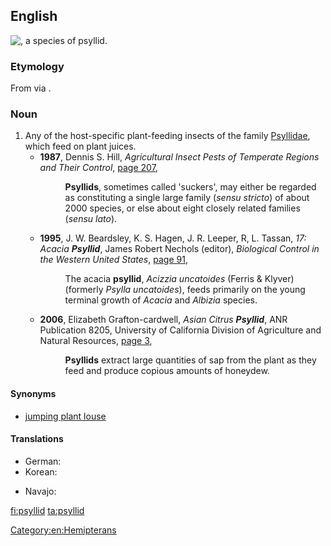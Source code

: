 ==English==
[[Image:Cacopsylla-pulchella-03.jpg|thumb|{{taxlink|Cacopsylla pulchella|species|noshow=1}}, a species of '''psyllid'''.]]
{{wikipedia|Jumping plant louse}}

===Etymology===
From {{etyl|grc|en}} {{term|lang=grc|sc=polytonic|tr=psúlla|ψύλλα}} via {{etyl|NL.|en}} {{term|psylla}}.

===Noun===
{{en-noun}}

# Any of the host-specific plant-feeding insects of the family [[Psyllidae]], which feed on plant juices.
#* '''1987''', Dennis S. Hill, ''Agricultural Insect Pests of Temperate Regions and Their Control'', [http://books.google.com.au/books?id=3-w8AAAAIAAJ&pg=PA207&dq=%22psyllid%22%7C%22psyllids%22&hl=en&sa=X&ei=KB2xUuyJKoPDkwWsh4GYCQ&redir_esc=y#v=onepage&q=%22psyllid%22%7C%22psyllids%22&f=false page 207],
#*: '''Psyllids''', sometimes called 'suckers', may either be regarded as constituting a single large family (''sensu stricto'') of about 2000 species, or else about eight closely related families (''sensu lato'').
#* '''1995''', J. W. Beardsley, K. S. Hagen, J. R. Leeper, R, L. Tassan, ''17: Acacia '''Psyllid''''', James Robert Nechols (editor), ''Biological Control in the Western United States'', [http://books.google.com.au/books?id=lZh0gFJwx0UC&pg=PA91&dq=%22psyllid%22%7C%22psyllids%22&hl=en&sa=X&ei=KB2xUuyJKoPDkwWsh4GYCQ&redir_esc=y#v=onepage&q=%22psyllid%22%7C%22psyllids%22&f=false page 91],
#*: The acacia '''psyllid''', ''Acizzia uncatoides'' (Ferris & Klyver) (formerly ''Psylla uncatoides''), feeds primarily on the young terminal growth of ''Acacia'' and ''Albizia'' species.
#* '''2006''', Elizabeth Grafton-cardwell, ''Asian Citrus '''Psyllid''''', ANR Publication 8205, University of California Division of Agriculture and Natural Resources, [http://books.google.com.au/books?id=1aHGVbvmsxEC&pg=PP3&dq=%22psyllid%22%7C%22psyllids%22&hl=en&sa=X&ei=KB2xUuyJKoPDkwWsh4GYCQ&redir_esc=y#v=onepage&q=%22psyllid%22%7C%22psyllids%22&f=false page 3],
#*: '''Psyllids''' extract large quantities of sap from the plant as they feed and produce copious amounts of honeydew.

====Synonyms====
* {{sense|any species of family Psyllidae}} [[jumping plant louse]]

====Translations====
{{trans-top|any species of family Psyllidae}}
* German: {{t|de|Blattfloh|m}}
* Korean: {{t|ko|나무이|tr=namui}}
{{trans-mid}}
* Navajo: {{t|nv|aniłtʼánii yázhí}}
{{trans-bottom}}

[[Category:en:Hemipterans]]

[[fi:psyllid]]
[[ta:psyllid]]